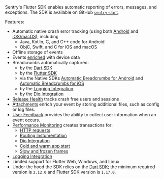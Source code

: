 <Note>

Sentry's Flutter SDK enables automatic reporting of errors, messages, and exceptions. The SDK is available on GitHub [`sentry-dart`](https://github.com/getsentry/sentry-dart/).

</Note>

Features:

- Automatic native crash error tracking (using both [Android](/platforms/android/) and [iOS/macOS](/platforms/apple/)), including
    - Java, Kotlin, C, and C++ code for Android
    - ObjC, Swift, and C for iOS and macOS
- Offline storage of events
- Events [enriched](/platforms/flutter/enriching-events/context/) with device data
- Breadcrumbs automatically captured:
    - by the [Dart SDK](/platforms/dart/enriching-events/breadcrumbs/#automatic-breadcrumbs)
    - by the [Flutter SDK](/platforms/flutter/enriching-events/breadcrumbs/#automatic-breadcrumbs)
    - via the Native SDKs [Automatic Breadcrumbs for Android](/platforms/android/enriching-events/breadcrumbs/#automatic-breadcrumbs) and [Automatic Breadcrumbs for iOS](/platforms/apple/configuration/integrations/default/#sentryautobreadcrumbtrackingintegration)
    - by the [Logging Integration](/platforms/dart/configuration/integrations/logging)
    - by the [Dio Integration](/platforms/dart/configuration/integrations/dio-integration/)
- [Release Health](/product/releases/health/) tracks crash free users and sessions
- [Attachments](/platforms/flutter/enriching-events/attachments/) enrich your event by storing additional files, such as config or log files.
- [User Feedback](/platforms/flutter/enriching-events/user-feedback/) provides the ability to collect user information when an event occurs.
- [Performance Monitoring](/product/performance/) creates transactions for:
    - [HTTP requests](/platforms/flutter/performance/instrumentation/automatic-instrumentation/#httpclient-library-instrumentation)
    - [Routing Instumentation](/platforms/flutter/performance/instrumentation/automatic-instrumentation/#routing-instumentation)
    - [Dio Integration](/platforms/dart/configuration/integrations/dio-integration/#performance-monitoring-for-http-requests)
    - [Cold and warm app start](/platforms/flutter/performance/instrumentation/automatic-instrumentation/#app-start-instrumentation)
    - [Slow and frozen frames](/platforms/flutter/performance/instrumentation/automatic-instrumentation/#slow-and-frozen-frames)
- [Logging Integration](/platforms/dart/configuration/integrations/logging)
- Limited support for Flutter Web, Windows, and Linux
- Under the hood the SDK relies on the [Dart SDK](/platforms/dart/); the minimum required version is `2.12.0` and Flutter SDK version is `1.17.0`.
